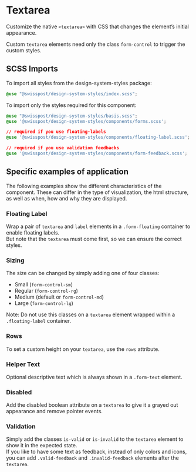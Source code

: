 
<Meta title="Components/Textarea" />

# Textarea

<p class="lead">
  Customize the native <code>&lt;textarea&gt;</code> with CSS that changes the element’s initial
  appearance.
</p>

Custom `textarea` elements need only the class `form-control` to trigger the custom styles.

<Canvas>
  <Story id="components-textarea--default" />
</Canvas>
<ArgsTable story="^" />

## SCSS Imports

To import all styles from the design-system-styles package:

```css dark
@use "@swisspost/design-system-styles/index.scss";
```

To import only the styles required for this component:

```css dark
@use "@swisspost/design-system-styles/basis.scss";
@use '@swisspost/design-system-styles/components/forms.scss';

// required if you use floating-labels
@use '@swisspost/design-system-styles/components/floating-label.scss';

// required if you use validation feedbacks
@use '@swisspost/design-system-styles/components/form-feedback.scss';
```

## Specific examples of application

The following examples show the different characteristics of the component. These can differ in the type of visualization, the html structure, as well as when, how and why they are displayed.

### Floating Label

Wrap a pair of `textarea` and `label` elements in a `.form-floating` container to enable floating labels.<br/>
But note that the `textarea` must come first, so we can ensure the correct styles.

<Canvas>
  <Story id="components-textarea--floating-label" />
</Canvas>

### Sizing

The size can be changed by simply adding one of four classes:

- Small (`form-control-sm`)
- Regular (`form-control-rg`)
- Medium (default or `form-control-md`)
- Large (`form-control-lg`)

<p class="text-danger">
  Note: Do not use this classes on a <code>textarea</code> element wrapped within a
  <code>.floating-label</code> container.
</p>

<Canvas>
  <Story id="components-textarea--size" />
</Canvas>

### Rows

To set a custom height on your `textarea`, use the `rows` attribute.

<Canvas>
  <Story id="components-textarea--rows" />
</Canvas>

### Helper Text

Optional descriptive text which is always shown in a `.form-text` element.

<Canvas>
  <Story id="components-textarea--helper-text" />
</Canvas>

### Disabled

Add the disabled boolean attribute on a `textarea` to give it a grayed out appearance and remove pointer events.

<Canvas>
  <Story id="components-textarea--disabled" />
</Canvas>

### Validation

Simply add the classes `is-valid` or `is-invalid` to the `textarea` element to show it in the expected state.<br/>
If you like to have some text as feedback, instead of only colors and icons, you can add `.valid-feedback` and `.invalid-feedback` elements after the `textarea`.

<Canvas>
  <Story id="components-textarea--validation" />
</Canvas>
